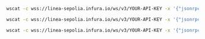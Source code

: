 
<Tabs>
  <TabItem value="newHeads">

```bash
wscat -c wss://linea-sepolia.infura.io/ws/v3/YOUR-API-KEY -x '{"jsonrpc":"2.0", "id": 1, "method": "eth_subscribe", "params": ["newHeads"]}'
```

  </TabItem>
  <TabItem value="logs">

```bash
wscat -c wss://linea-sepolia.infura.io/ws/v3/YOUR-API-KEY -x '{"jsonrpc":"2.0", "id": 1, "method": "eth_subscribe", "params": ["logs", {"address": "0x8320fe7702b96808f7bbc0d4a888ed1468216cfd", "topics":["0xd78a0cb8bb633d06981248b816e7bd33c2a35a6089241d099fa519e361cab902"]}]}'
```

  </TabItem>

  <TabItem value="newPendingTransactions">

```bash
wscat -c wss://linea-sepolia.infura.io/ws/v3/YOUR-API-KEY -x '{"jsonrpc":"2.0", "id": 1, "method": "eth_subscribe", "params": ["newPendingTransactions"]}'
```

  </TabItem>
</Tabs>

